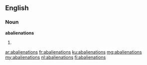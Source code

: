 ==English==

===Noun===
'''abalienations'''

# {{plural of|abalienation}}

[[ar:abalienations]]
[[fr:abalienations]]
[[ku:abalienations]]
[[mg:abalienations]]
[[my:abalienations]]
[[nl:abalienations]]
[[fi:abalienations]]